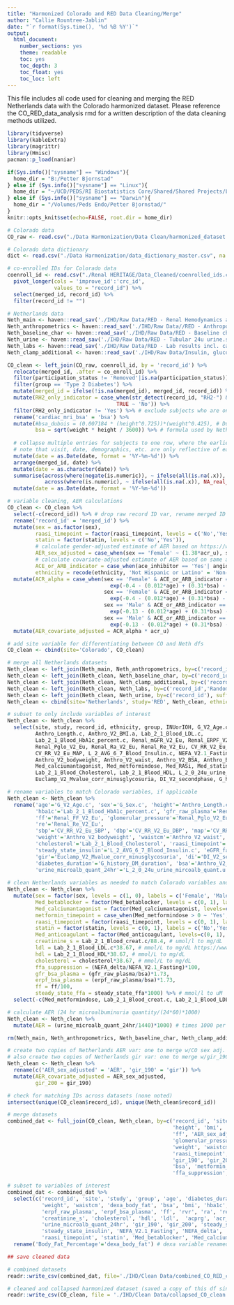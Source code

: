 ```yaml
---
title: "Harmonized Colorado and RED Data Cleaning/Merge"
author: "Callie Rountree-Jablin"
date: "`r format(Sys.time(), '%d %B %Y')`"
output:
  html_document:
    number_sections: yes
    theme: readable
    toc: yes
    toc_depth: 3
    toc_float: yes
    toc_loc: left
---
```


This file includes all code used for cleaning and merging the RED Netherlands data with the Colorado harmonized dataset. Please reference the CO_RED_data_analysis rmd for a written description of the data cleaning methods utilized.

```r
library(tidyverse)
library(kableExtra)
library(magrittr)
library(Hmisc)
pacman::p_load(naniar)

if(Sys.info()["sysname"] == "Windows"){
  home_dir = "B:/Petter Bjornstad"
} else if (Sys.info()["sysname"] == "Linux"){
  home_dir = "~/UCD/PEDS/RI Biostatistics Core/Shared/Shared Projects/Laura/Peds Endo/Petter Bjornstad"
} else if (Sys.info()["sysname"] == "Darwin"){
  home_dir = "/Volumes/Peds Endo/Petter Bjornstad/"
} 
knitr::opts_knit$set(echo=FALSE, root.dir = home_dir)
```


```r
# Colorado data
CO_raw <- read.csv("./Data Harmonization/Data Clean/harmonized_dataset.csv", na.strings = c(" ", "", "-9999",-9999))

# Colorado data dictionary
dict <- read.csv("./Data Harmonization/data_dictionary_master.csv", na.strings = c(" ", "", "-9999",-9999))

# co-enrolled IDs for Colorado data
coenroll_id <- read.csv("./Renal HERITAGE/Data_Cleaned/coenrolled_ids.csv") %>%
  pivot_longer(cols = 'improve_id':'crc_id',
               values_to = "record_id") %>% 
  select(merged_id, record_id) %>%
  filter(record_id != "")

# Netherlands data
Neth_main <- haven::read_sav('./IHD/Raw Data/RED - Renal Hemodynamics and Clamp data + NEFA data.sav')
Neth_anthropometrics <- haven::read_sav('./IHD/Raw Data//RED - Anthropometrics.sav')
Neth_baseline_char <- haven::read_sav('./IHD/Raw Data/RED - Baseline characteristics.sav')
Neth_urine <- haven::read_sav('./IHD/Raw Data/RED - Tubular 24u urine.sav')
Neth_labs <- haven::read_sav('./IHD/Raw Data/RED - Lab results incl. calculated eGFR.sav')
Neth_clamp_additional <- haven::read_sav('./IHD/Raw Data/Insulin, glucose and infusion rates.sav')
```


```r
CO_clean <- left_join(CO_raw, coenroll_id, by = 'record_id') %>% 
  relocate(merged_id, .after = co_enroll_id) %>% 
  filter(participation_status != 'Removed'|is.na(participation_status)) %>%
  filter(group == 'Type 2 Diabetes') %>%
  mutate(merged_id = ifelse(!is.na(merged_id), merged_id, record_id)) %>% # fill in missing merged_id with record_id
  mutate(RH2_only_indicator = case_when(str_detect(record_id, "RH2-") & record_id == merged_id ~ 'Yes',
                                   TRUE ~ 'No')) %>% 
  filter(RH2_only_indicator != 'Yes') %>% # exclude subjects who are only on RH2 per Petter
  rename('cardiac_mri_bsa' = 'bsa') %>%
  mutate(#bsa_dubois = (0.007184 * (height^0.725))*(weight^0.425), # Du Bois and Du Bois BSA calculation
         bsa = sqrt(weight * height / 3600)) %>% # formula used by Netherlands site
  
  # collapse multiple entries for subjects to one row, where the earliest measurements are retained
  # note that visit, date, demographics, etc. are only reflective of earliest available data after collapsing
  mutate(date = as.Date(date, format = '%Y-%m-%d')) %>%
  arrange(merged_id, date) %>% 
  mutate(date = as.character(date)) %>% 
  summarise(across(where(negate(is.numeric)), ~ ifelse(all(is.na(.x)), NA_character_, first(na.omit(.x)))),
            across(where(is.numeric), ~ ifelse(all(is.na(.x)), NA_real_, first(na.omit(.x)))), .by = c(merged_id)) %>%
  mutate(date = as.Date(date, format = '%Y-%m-%d'))

# variable cleaning, AER calculations
CO_clean <- CO_clean %>%
  select(-c(record_id)) %>% # drop raw record ID var, rename merged ID as record ID for ease of combining dfs later on
  rename('record_id' = 'merged_id') %>%
  mutate(sex = as.factor(sex),
         raasi_timepoint = factor(raasi_timepoint, levels = c('No','Yes')),
         statin = factor(statin, levels = c('No','Yes')),
         # calculate gender-adjusted estimate of AER based on https://www.ncbi.nlm.nih.gov/pmc/articles/PMC2893069/
         AER_sex_adjusted = case_when(sex == 'Female' ~ (1.38*acr_u), sex == 'Male' ~ (2.09*acr_u)),
         # calculate covariate-adjusted estimate of AER based on same article
         ACE_or_ARB_indicator = case_when(ace_inhibitor == 'Yes'| angiotensin_receptor_blocker == 'Yes' ~ 'Yes', TRUE ~ 'No'),
         ethnicity = recode(ethnicity, 'Not Hispanic or Latino' = 'Non-Hispanic or White')) %>%
  mutate(ACR_alpha = case_when(sex == 'Female' & ACE_or_ARB_indicator == 'Yes' ~ 
                                 exp(-0.4 - (0.012*age) + (0.31*bsa) - (0.25*log(acr_u)) + (0.34*creatinine_s) + (0.0072*sbp) + 0.13),
                               sex == 'Female' & ACE_or_ARB_indicator == 'No' ~ 
                                 exp(-0.4 - (0.012*age) + (0.31*bsa) - (0.25*log(acr_u)) + (0.34*creatinine_s) + (0.0072*sbp)),
                               sex == 'Male' & ACE_or_ARB_indicator == 'Yes' ~ 
                                 exp(-0.13 - (0.012*age) + (0.31*bsa) - (0.25*log(acr_u)) + (0.34*creatinine_s) + (0.0072*sbp) + 0.13),
                               sex == 'Male' & ACE_or_ARB_indicator == 'No' ~ 
                                 exp(-0.13 - (0.012*age) + (0.31*bsa) - (0.25*log(acr_u)) + (0.34*creatinine_s) + (0.0072*sbp)))) %>% 
  mutate(AER_covariate_adjusted = ACR_alpha * acr_u)

# add site variable for differentiating between CO and Neth dfs
CO_clean <- cbind(site='Colorado', CO_clean)
```


```r
# merge all Netherlands datasets
Neth_clean <- left_join(Neth_main, Neth_anthropometrics, by=c('record_id','Randomization'), suffix=c('.m','.a'))
Neth_clean <- left_join(Neth_clean, Neth_baseline_char, by=c('record_id','Randomization'), suffix=c('.c','.b'))
Neth_clean <- left_join(Neth_clean, Neth_clamp_additional, by=c('record_id','Randomization'), suffix=c('.c','.ca'))
Neth_clean <- left_join(Neth_clean, Neth_labs, by=c('record_id','Randomization'), suffix=c('.c','.l'))
Neth_clean <- left_join(Neth_clean, Neth_urine, by=c('record_id'), suffix=c('.c','.u'))
Neth_clean <- cbind(site='Netherlands', study='RED', Neth_clean, ethnicity='Non-Hispanic or White', group = 'Type 2 Diabetes')

# subset to only include variables of interest
Neth_clean <- Neth_clean %>% 
  select(site, study, record_id, ethnicity, group, INUorIOH, G_V2_Age.c, G_Sex.c, 
         Anthro_Length.c, Anthro_V2_BMI.a, Lab_2_1_Blood_LDL.c,
         Lab_2_1_Blood_HbA1c_percent.c, Renal_mGFR_V2_Eu, Renal_ERPF_V2_Eu, Renal_FF_V2_Eu, Renal_ERVR_V2_Eu,
         Renal_Pglo_V2_Eu, Renal_Ra_V2_Eu, Renal_Re_V2_Eu, CV_RR_V2_Eu_SBP, CV_RR_V2_Eu_DBP,
         CV_RR_V2_Eu_MAP, L_2_AVG_6_7_Blood_Insulin.c, NEFA_V2.1_Fasting, NEFA_V2.7_Eu, NEFA_delta,
         Anthro_V2_bodyweight, Anthro_V2_waist, Anthro_V2_BSA, Anthro_BIA_V2_eu_fatpercentage, Medication, Med_betablocker,
         Med_calciumantagonist, Med_metformindose, Med_RASi, Med_statin, Med_anticoagulant, Lab_2_1_Blood_creat.c,
         Lab_2_1_Blood_Cholesterol, Lab_2_1_Blood_HDL, L_2_0_24u_urine_mircoalb_quant.u, Lab_2_1_Blood_eGFR,
         Euclamp_V2_Mvalue_corr_minusglycosuria, DI_V2_secondphase, G_history_DM_duration)

# rename variables to match Colorado variables, if applicable
Neth_clean <- Neth_clean %>% 
  rename('age'='G_V2_Age.c', 'sex'='G_Sex.c', 'height'='Anthro_Length.c', 'bmi'='Anthro_V2_BMI.a',
         'hba1c'='Lab_2_1_Blood_HbA1c_percent.c', 'gfr_raw_plasma'='Renal_mGFR_V2_Eu', 'erpf_raw_plasma'='Renal_ERPF_V2_Eu',
         'ff'='Renal_FF_V2_Eu', 'glomerular_pressure'='Renal_Pglo_V2_Eu', 'ra'='Renal_Ra_V2_Eu',
         're'='Renal_Re_V2_Eu',
         'sbp'='CV_RR_V2_Eu_SBP', 'dbp'='CV_RR_V2_Eu_DBP', 'map'='CV_RR_V2_Eu_MAP',
         'weight'='Anthro_V2_bodyweight', 'waistcm'='Anthro_V2_waist', 'dexa_body_fat'='Anthro_BIA_V2_eu_fatpercentage',
         'cholesterol'='Lab_2_1_Blood_Cholesterol', 'raasi_timepoint'='Med_RASi', 'statin'='Med_statin',
         'steady_state_insulin'='L_2_AVG_6_7_Blood_Insulin.c', 'eGFR_fas_cr_cysc'='Lab_2_1_Blood_eGFR',
         'gir'='Euclamp_V2_Mvalue_corr_minusglycosuria', 'di'='DI_V2_secondphase', 'rvr'='Renal_ERVR_V2_Eu',
         'diabetes_duration'='G_history_DM_duration', 'bsa'='Anthro_V2_BSA', 'steady_state_ffa' = 'NEFA_V2.7_Eu',
         'urine_microalb_quant_24hr'='L_2_0_24u_urine_mircoalb_quant.u')
  
# clean Netherlands variables as needed to match Colorado variables and units
Neth_clean <- Neth_clean %>% 
  mutate(sex = factor(sex, levels = c(1, 0), labels = c('Female', 'Male')), 
         Med_betablocker = factor(Med_betablocker, levels = c(0, 1), labels=c('No','Yes')),
         Med_calciumantagonist = factor(Med_calciumantagonist, levels=c(0, 1), labels=c('No','Yes')),
         metformin_timepoint = case_when(Med_metformindose > 0 ~ 'Yes', .default='No'),
         raasi_timepoint = factor(raasi_timepoint, levels = c(0, 1), labels = c('No','Yes')),
         statin = factor(statin, levels = c(0, 1), labels = c('No','Yes')),
         Med_anticoagulant = factor(Med_anticoagulant, levels=c(0, 1), labels=c('No','Yes')),
         creatinine_s = Lab_2_1_Blood_creat.c/88.4, # umol/l to mg/dL
         ldl = Lab_2_1_Blood_LDL.c*38.67, # mmol/L to mg/dL https://www.ncbi.nlm.nih.gov/books/NBK83505/
         hdl = Lab_2_1_Blood_HDL*38.67, # mmol/L to mg/dL
         cholesterol = cholesterol*38.67, # mmol/L to mg/dL
         ffa_suppression = (NEFA_delta/NEFA_V2.1_Fasting)*100,
         gfr_bsa_plasma = (gfr_raw_plasma/bsa)*1.73,
         erpf_bsa_plasma = (erpf_raw_plasma/bsa)*1.73,
         ff = ff/100,
         steady_state_ffa = steady_state_ffa*1000) %>% # mmol/l to uM  
  select(-c(Med_metformindose, Lab_2_1_Blood_creat.c, Lab_2_1_Blood_LDL.c, Lab_2_1_Blood_HDL))

# calculate AER (24 hr microalbuminuria quantity/(24*60)*1000)
Neth_clean <- Neth_clean %>% 
  mutate(AER = (urine_microalb_quant_24hr/1440)*1000) # times 1000 per Daniel
```


```r
rm(Neth_main, Neth_anthropometrics, Neth_baseline_char, Neth_clamp_additional, Neth_labs, Neth_urine)
```


```r
# create two copies of Netherlands AER var: one to merge w/CO sex adj. AER and the other w/CO covariate adj. AER
# also create two copies of Netherlands gir var: one to merge w/gir_190 and the other w/gir_200
Neth_clean <- Neth_clean %>%
  rename(c('AER_sex_adjusted' = 'AER', 'gir_190' = 'gir')) %>% 
  mutate(AER_covariate_adjusted = AER_sex_adjusted,
         gir_200 = gir_190)

# check for matching IDs across datasets (none noted)
intersect(unique(CO_clean$record_id), unique(Neth_clean$record_id))

# merge datasets
combined_dat <- full_join(CO_clean, Neth_clean, by=c('record_id', 'site', 'study', 'age', 'sex', 'ethnicity', 'group', 
                                                     'height', 'bmi', 'hba1c', 'gfr_raw_plasma', 'erpf_raw_plasma', 
                                                     'ff', 'AER_sex_adjusted', 'AER_covariate_adjusted', 
                                                     'glomerular_pressure', 'ra', 're', 'sbp', 'dbp', 'map', 
                                                     'weight', 'waistcm', 'dexa_body_fat', 'cholesterol', 
                                                     'raasi_timepoint', 'statin', 'steady_state_insulin', 'eGFR_fas_cr_cysc',
                                                     'gir_190', 'gir_200', 'rvr', 'diabetes_duration', 
                                                     'bsa', 'metformin_timepoint', 'creatinine_s', 'ldl', 'hdl',
                                                     'ffa_suppression', 'gfr_bsa_plasma', 'erpf_bsa_plasma', 'steady_state_ffa'))
```


```r
# subset to variables of interest
combined_dat <- combined_dat %>% 
  select(c('record_id', 'site', 'study', 'group', 'age', 'diabetes_duration', 'sex', 'ethnicity', 'height', 
           'weight', 'waistcm', 'dexa_body_fat', 'bsa', 'bmi', 'hba1c', 'gfr_raw_plasma', 'gfr_bsa_plasma', 'eGFR_fas_cr_cysc',
           'erpf_raw_plasma', 'erpf_bsa_plasma', 'ff', 'rvr', 'ra', 're', 'glomerular_pressure', 'sbp', 'dbp', 'map', 
           'creatinine_s', 'cholesterol', 'hdl', 'ldl',  'acprg', 'acr_u', 'AER_sex_adjusted', 'AER_covariate_adjusted',
           'urine_microalb_quant_24hr', 'gir_190', 'gir_200', 'steady_state_ffa', 'ffa_suppression', 
           'steady_state_insulin', 'NEFA_V2.1_Fasting', 'NEFA_delta', 'INUorIOH', 'metformin_timepoint',
           'raasi_timepoint', 'statin', 'Med_betablocker', 'Med_calciumantagonist', 'Med_anticoagulant', 'Medication')) %>% 
  rename('Body_Fat_Percentage'='dexa_body_fat') # dexa variable renamed to be more accurate (Netherlands not dexa)
```


```r
## save cleaned data

# combined datasets
readr::write_csv(combined_dat, file='./IHD/Clean Data/combined_CO_RED_clean.csv') 

# cleaned and collapsed harmonized dataset (saved a copy of this df since the main harmonized dataset is updated weekly)
readr::write_csv(CO_clean, file = './IHD/Clean Data/collapsed_CO_clean.csv') 
```
